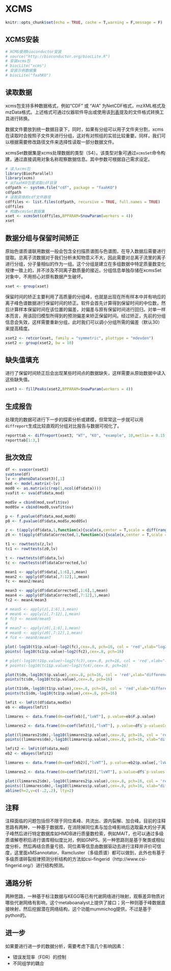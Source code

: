 # XCMS

```r
knitr::opts_chunk$set(echo = TRUE, cache = T,warning = F,message = F)
```

## XCMS安装

```r
# XCMS使用bioconductor安装
# source("http://bioconductor.org/biocLite.R")
# 安装xcms包
# biocLite("xcms")
# 安装示例数据集
# biocLite("faahKO")
```

## 读取数据

xcms包支持多种数据格式，例如“CDF” 或 “AIA” 为NetCDF格式，mzXML格式及mzData格式。上述格式可通过仪器软件导出或使用该[列表](https://en.wikipedia.org/wiki/Mass_spectrometry_data_format)提及的文件格式转换工具进行转换。

数据文件要放到统一数据目录下，同时，如果有分组可以用子文件夹分割，xcms在读取时会按照子文件夹进行分组，这对有对照组的实验比较重要。同样，我们可以根据需要修改路径文件来选择性读取一部分数据文件。

xcmsSet数据集是xcms处理数据的类型（S4）。该类型对象可通过`xcmsSet`命令构建，通过直接调用对象名称观察数据信息。其中参数可根据自己需求设定。

```r
# 读入xcms包
library(BiocParallel)
library(xcms)
# 从faahKO包里读取cdf目录
cdfpath <- system.file("cdf", package = "faahKO")
cdfpath
# 读取具体的cdf文件路径
cdffiles <- list.files(cdfpath, recursive = TRUE, full.names = TRUE)
cdffiles
# 构建xcmsSet数据集
xset <- xcmsSet(cdffiles,BPPARAM=SnowParam(workers = 4)) 
xset
```

## 数据分组与保留时间矫正

原始色谱质谱联用数据一般会包含全扫描质谱图与色谱图，在导入数据后需要进行提取。总离子流数据对于我们分析未知物意义不大，因此需要对总离子流里的离子进行分组，分子量相似的作为一组。这个分组是建立在多组数据中特定质量数变化规律一致上的，并不涉及不同离子数质量的接近。分组信息单独存储在xcmsSet对象中，不用担心对原有数据产生破坏。

```r
xset <- group(xset)
```

保留时间的矫正主要利用了高质量的分组峰，也就是出现在所有样本中并有响应的离子峰色谱数据进行保留时间的矫正。软件会首先计算得到保留时间的中位数，然后计算样本保留时间在该位置的偏差，对偏差与原有保留时间进行回归。对单一样本而言，用该回归模型所得到的预测偏差来矫正保留时间。经过矫正，先前的分组信息会失效，这样需要重新分组，此时我们可以调小分组所需的偏差（默认30）来提高精度。

```r
xset2 <- retcor(xset, family = "symmetric", plottype = "mdevden")
xset2 <- group(xset2, bw = 10)
```

## 缺失值填充

进行了保留时间矫正后会出现某些时间点的数据缺失，这样需要从原始数据中读入这些缺失值。

```r
xset3 <- fillPeaks(xset2,BPPARAM=SnowParam(workers = 4)) 
```

## 生成报告

处理完的数据可进行下一步的探索分析或建模，但常常这一步就可以用`diffreport`生成比较直观的分组对比报告与数据可视化了。

```r
reporttab <- diffreport(xset3, "WT", "KO", "example", 10,metlin = 0.15, h=480, w=640)
reporttab[1:3,]
```

## 批次效应

```r
df <- svacor(xset3)
svatsne(df)
lv <- phenoData(xset3)[,1]
mod <- model.matrix(~lv)
mod0 <- as.matrix(c(rep(1,ncol(df$data))))
svafit <- sva(df$data,mod)

modSv = cbind(mod,svafit$sv)
mod0Sv = cbind(mod0,svafit$sv)

p <- f.pvalue(df$data,mod,mod0)
p0 <- f.pvalue(df$data,modSv,mod0Sv)

z <- t(apply(df$data,1,function(x){scale(x,center = T,scale = diff(range(x)))}))
z0 <- t(apply(df$dataCorrected,1,function(x){scale(x,center = T,scale = diff(range(x)))}))

t1 <- rowttests(z,lv)
tc1 <- rowttests(z0,lv)

t <- rowttests(df$data,lv)
tc <- rowttests(df$dataCorrected,lv)

mean1 <- apply(df$data[,1:6],1,mean)
mean2 <- apply(df$data[,7:12],1,mean)
fc <- mean2/mean1

mean3 <- apply(df$dataCorrected[,1:6],1,mean)
mean4 <- apply(df$dataCorrected[,7:12],1,mean)
fc2 <- mean4/mean3

# mean5 <- apply(z[,1:6],1,mean)
# mean6 <- apply(z[,7:12],1,mean)
# fc3 <- mean6/mean5
# 
# mean7 <- apply(z0[,1:6],1,mean)
# mean8 <- apply(z0[,7:12],1,mean)
# fc4 <- mean8/mean7

plot(-log10(t1$p.value)~log2(fc),cex=.8, pch=16, col = 'red',xlab="log2(FC)",ylab = "-log10(p value)")
points(-log10(tc1$p.value)~log2(fc2),cex=.8, pch=16)

# plot(-log10(t1$p.value)~log2(fc3),cex=.8, pch=16, col = 'red',xlab="log2(FC)",ylab = "-log10(p value)")
# points(-log10(tc1$p.value)~log2(fc4),cex=.8, pch=16)

plot(t$dm,-log10(t$p.value),cex=.8, pch=16, col = 'red',xlab="difference in means",ylab = "-log10(p value)")
points(tc$dm,-log10(tc$p.value),cex=.8, pch=16)

plot(t1$dm,-log10(t1$p.value),cex=.8, pch=16, col = 'red',xlab="difference in means",ylab = "-log10(p value)")
points(tc1$dm,-log10(tc1$p.value),cex=.8, pch=16)

lmfit <- lmFit(df$data,modSv)
eb <- eBayes(lmfit)

limmares <- data.frame(dm=coef(eb)[,"lvWT"], p.value=eb$F.p.value)

limmares2 <- data.frame(dm=coef(lmfit)[,"lvWT"], p.value=df$`p-valuesCorrected`)

plot((limmares2$dm),-log10(limmares2$p.value),cex=.8, pch=16, col = 'red',xlab="difference in means")
points((limmares$dm),-log10(limmares$p.value),cex=.8, pch=16, xlab="difference in means")

lmfit2 <- lmFit(df$data,mod)
eb2 <- eBayes(lmfit2)

limmares <- data.frame(dm=coef(eb2)[,"lvWT"], p.value=eb2$p.value[,'lvWT'])

limmares2 <- data.frame(dm=coef(lmfit2)[,"lvWT"], p.value=df$`p-values`)

plot((limmares2$dm),-log10(limmares2$p.value),cex=.8, pch=16, col = 'red',xlab="difference in means")
points((limmares$dm),-log10(limmares$p.value),cex=.8, pch=16, xlab="difference in means")
abline(h=2,v=c(-.2,.2), lty=2)
```


## 注释

注释面临的问题包括但不限于同位素峰、共流出、源内裂解、加合峰。目前的注释思路有两种，一种基于数据库，在消除掉同位素与加合峰影响后选取最大的分子离子峰然后进行特定数据库如HMDB进行质量数检索，例如MAIT，也可以通过多级质谱解卷积后进行谱库相似度比对，例如GNPS。另一种思路则是基于聚类或相似度分析，然后再结合质量亏损、同位素等信息由数据驱动去进行注释并评价可信度，这里面xMSannotator、Ramcluster（多级质谱）都可以做到，此外也有基于多级质谱碎裂规律预测分析结构的方法如csi-fingerid（http://www.csi-fingerid.org/）进行结构预测。

## 通路分析

两种思路，一种基于标注数据与KEGG等已有代谢网络进行映射，观察差异物质对哪些代谢网络有影响，这个metaboanalyst上提供了接口；另一种则基于峰数据直接映射，然后挖掘潜在网络结构，这个功能mummichog提供，不过是基于python的。

## 进一步

如果要进行进一步的数据分析，需要考虑下面几个影响因素：

- 错误发现率（FDR）的控制
- 不同组学的耦合

